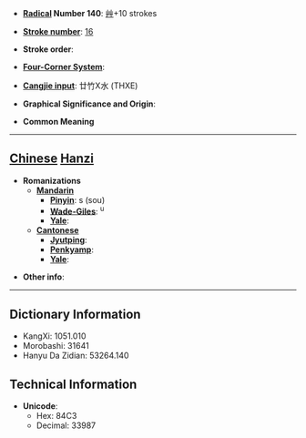 * '''[[Wiktionary:Chinese radical index| Radical]] Number 140''': [[Wiktionary:Chinese radical index 艸|艸]]+10 strokes

* '''[[Wiktionary:Chinese total strokes index|Stroke number]]''': [[Wiktionary:Chinese total strokes index 16|16]]

* '''Stroke order''': 

* '''[[Wiktionary:Chinese four corner index|Four-Corner System]]''': 

* '''[[Wiktionary:Chinese Cangjie index|Cangjie input]]''': 廿竹X水 (THXE)

* '''Graphical Significance and Origin''': 

* '''Common Meaning'''

----

== [[Chinese]] [[Hanzi]] ==

* '''Romanizations'''
** '''[[Mandarin]]'''
*** '''[[Pinyin]]''': s (sou)
*** '''[[Wade-Giles]]''': <sup>u</sup>
*** '''[[Yale]]''': 
** '''[[Cantonese]]'''
*** '''[[Jyutping]]''':
*** '''[[Penkyamp]]''': 
*** '''[[Yale]]''': 

* '''Other info''': 

----

== Dictionary Information ==

* KangXi: 1051.010
* Morobashi: 31641
* Hanyu Da Zidian: 53264.140

== Technical Information ==

* '''Unicode''':
** Hex: 84C3
** Decimal: 33987